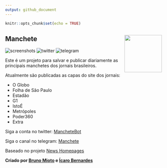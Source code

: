 ---
output: github_document
---

```{r setup, include=FALSE}
knitr::opts_chunk$set(echo = TRUE)
```

## Manchete <img src="man/figures/logo.png" align="right" height="120" />

<!-- badges: start -->
![screenshots](https://github.com/brunomioto/manchete/actions/workflows/screenshot_workflow.yml/badge.svg)
![twitter](https://github.com/brunomioto/manchete/actions/workflows/twitter_workflow.yaml/badge.svg)
![telegram](https://github.com/brunomioto/manchete/actions/workflows/telegram_workflow.yaml/badge.svg)

<!-- badges: end -->

Este é um projeto para salvar e publicar diariamente as principais manchetes dos jornais brasileiros.

Atualmente são publicadas as capas do site dos jornais:

 - O Globo
 - Folha de São Paulo
 - Estadão
 - G1
 - IstoÉ
 - Metrópoles
 - Poder360
 - Extra
 
Siga a conta no twitter: [MancheteBot](https://twitter.com/MancheteBot)

Siga o canal no telegram: [Manchete](https://t.me/mancheteBR)

Baseado no projeto [News Homepages](https://palewi.re/docs/news-homepages/)

**Criado por [Bruno Mioto](https://github.com/brunomioto) e [Ícaro Bernardes](https://github.com/IcaroBernardes)**